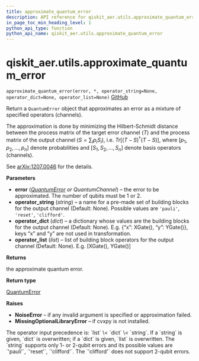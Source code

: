 ```yaml
---
title: approximate_quantum_error
description: API reference for qiskit_aer.utils.approximate_quantum_error
in_page_toc_min_heading_level: 1
python_api_type: function
python_api_name: qiskit_aer.utils.approximate_quantum_error
---
```


# qiskit\_aer.utils.approximate\_quantum\_error

<span id="qiskit_aer.utils.approximate_quantum_error" />

`approximate_quantum_error(error, *, operator_string=None, operator_dict=None, operator_list=None)` [GitHub](https://github.com/qiskit/qiskit-aer/tree/stable/0.11/qiskit_aer/utils/noise_transformation.py "view source code")

Return a `QuantumError` object that approximates an error as a mixture of specified operators (channels).

The approximation is done by minimizing the Hilbert-Schmidt distance between the process matrix of the target error channel ($T$) and the process matrix of the output channel ($S = \sum_i{p_i S_i}$), i.e. $Tr[(T-S)^\dagger (T-S)]$, where $[p_1, p_2, ..., p_n]$ denote probabilities and $[S_1, S_2, ..., S_n]$ denote basis operators (channels).

See [arXiv:1207.0046](http://arxiv.org/abs/1207.0046) for the details.

**Parameters**

*   **error** ([*QuantumError*](qiskit_aer.noise.QuantumError "qiskit_aer.noise.QuantumError") *or QuantumChannel*) – the error to be approximated. The number of qubits must be 1 or 2.
*   **operator\_string** (*string*) – a name for a pre-made set of building blocks for the output channel (Default: None). Possible values are `'pauli'`, `'reset'`, `'clifford'`.
*   **operator\_dict** (*dict*) – a dictionary whose values are the building blocks for the output channel (Default: None). E.g. \{“x”: XGate(), “y”: YGate()}, keys “x” and “y” are not used in transformation.
*   **operator\_list** (*list*) – list of building block operators for the output channel (Default: None). E.g. \[XGate(), YGate()]

**Returns**

the approximate quantum error.

**Return type**

[QuantumError](qiskit_aer.noise.QuantumError "qiskit_aer.noise.QuantumError")

**Raises**

*   **NoiseError** – if any invalid argument is specified or approximation failed.
*   **MissingOptionalLibraryError** – if cvxpy is not installed.

<Admonition title="Note" type="note">
  The operator input precedence is: `list` \< `dict` \< `string`. If a `string` is given, `dict` is overwritten; if a `dict` is given, `list` is overwritten. The `string` supports only 1- or 2-qubit errors and its possible values are `'pauli'`, `'reset'`, `'clifford'`. The `'clifford'` does not support 2-qubit errors.
</Admonition>

